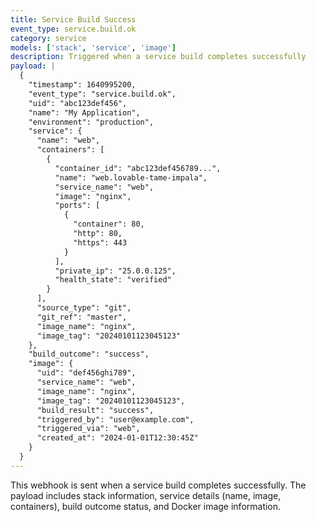 ```yaml
---
title: Service Build Success
event_type: service.build.ok
category: service
models: ['stack', 'service', 'image']
description: Triggered when a service build completes successfully
payload: |
  {
    "timestamp": 1640995200,
    "event_type": "service.build.ok",
    "uid": "abc123def456",
    "name": "My Application",
    "environment": "production",
    "service": {
      "name": "web",
      "containers": [
        {
          "container_id": "abc123def456789...",
          "name": "web.lovable-tame-impala",
          "service_name": "web",
          "image": "nginx",
          "ports": [
            {
              "container": 80,
              "http": 80,
              "https": 443
            }
          ],
          "private_ip": "25.0.0.125",
          "health_state": "verified"
        }
      ],
      "source_type": "git",
      "git_ref": "master",
      "image_name": "nginx",
      "image_tag": "20240101123045123"
    },
    "build_outcome": "success",
    "image": {
      "uid": "def456ghi789",
      "service_name": "web",
      "image_name": "nginx",
      "image_tag": "20240101123045123",
      "build_result": "success",
      "triggered_by": "user@example.com",
      "triggered_via": "web",
      "created_at": "2024-01-01T12:30:45Z"
    }
  }
---
```


This webhook is sent when a service build completes successfully. The payload includes stack information, service details (name, image, containers), build outcome status, and Docker image information.